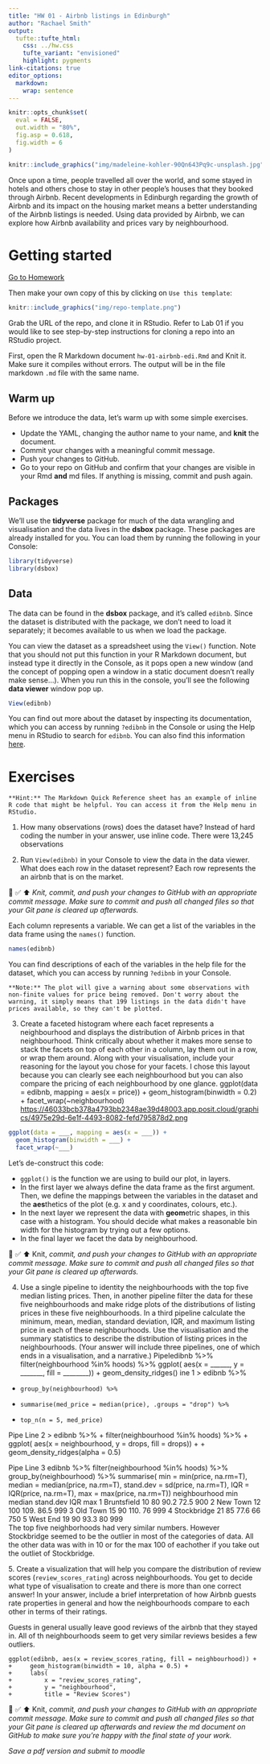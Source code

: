 ```yaml
---
title: "HW 01 - Airbnb listings in Edinburgh"
author: "Rachael Smith"
output: 
  tufte::tufte_html:
    css: ../hw.css
    tufte_variant: "envisioned"
    highlight: pygments
link-citations: true
editor_options: 
  markdown: 
    wrap: sentence
---
```


```r
knitr::opts_chunk$set(
  eval = FALSE,
  out.width = "80%",
  fig.asp = 0.618,
  fig.width = 6
)
```

```r
knitr::include_graphics("img/madeleine-kohler-90Qn643Pq9c-unsplash.jpg")
```

Once upon a time, people travelled all over the world, and some stayed in hotels and others chose to stay in other people's houses that they booked through Airbnb.
Recent developments in Edinburgh regarding the growth of Airbnb and its impact on the housing market means a better understanding of the Airbnb listings is needed.
Using data provided by Airbnb, we can explore how Airbnb availability and prices vary by neighbourhood.

# Getting started

[Go to Homework]((https://github.com/dsci-151-spr24/hw01))

Then make your own copy of this by clicking on `Use this template`:

```r
knitr::include_graphics("img/repo-template.png")
```

Grab the URL of the repo, and clone it in RStudio.
Refer to Lab 01 if you would like to see step-by-step instructions for cloning a repo into an RStudio project.

First, open the R Markdown document `hw-01-airbnb-edi.Rmd` and Knit it.
Make sure it compiles without errors.
The output will be in the file markdown `.md` file with the same name.

## Warm up

Before we introduce the data, let's warm up with some simple exercises.

-   Update the YAML, changing the author name to your name, and **knit** the document.
-   Commit your changes with a meaningful commit message.
-   Push your changes to GitHub.
-   Go to your repo on GitHub and confirm that your changes are visible in your Rmd **and** md files. If anything is missing, commit and push again.

## Packages

We'll use the **tidyverse** package for much of the data wrangling and visualisation and the data lives in the **dsbox** package.
These packages are already installed for you.
You can load them by running the following in your Console:

```r
library(tidyverse)
library(dsbox)
```

## Data

The data can be found in the **dsbox** package, and it's called `edibnb`.
Since the dataset is distributed with the package, we don't need to load it separately; it becomes available to us when we load the package.

You can view the dataset as a spreadsheet using the `View()` function.
Note that you should not put this function in your R Markdown document, but instead type it directly in the Console, as it pops open a new window (and the concept of popping open a window in a static document doesn't really make sense...).
When you run this in the console, you'll see the following **data viewer** window pop up.

```r
View(edibnb)
```

You can find out more about the dataset by inspecting its documentation, which you can access by running `?edibnb` in the Console or using the Help menu in RStudio to search for `edibnb`.
You can also find this information [here](https://rstudio-education.github.io/dsbox/reference/edibnb.html).

# Exercises

```marginfigure
**Hint:** The Markdown Quick Reference sheet has an example of inline R code that might be helpful. You can access it from the Help menu in RStudio.
```

1.  How many observations (rows) does the dataset have?
    Instead of hard coding the number in your answer, use inline code.
    There were 13,245 observations

2.  Run `View(edibnb)` in your Console to view the data in the data viewer.
    What does each row in the dataset represent?
    Each row represents the an airbnb that is on the market.

🧶 ✅ ⬆️ *Knit,* *commit, and push your changes to GitHub with an appropriate commit message. Make sure to commit and push all changed files so that your Git pane is cleared up afterwards.*

Each column represents a variable.
We can get a list of the variables in the data frame using the `names()` function.

```r
names(edibnb)
```

You can find descriptions of each of the variables in the help file for the dataset, which you can access by running `?edibnb` in your Console.

```marginfigure
**Note:** The plot will give a warning about some observations with non-finite values for price being removed. Don't worry about the warning, it simply means that 199 listings in the data didn't have prices available, so they can't be plotted.
```

3.  Create a faceted histogram where each facet represents a neighbourhood and displays the distribution of Airbnb prices in that neighbourhood. Think critically about whether it makes more sense to stack the facets on top of each other in a column, lay them out in a row, or wrap them around. Along with your visualisation, include your reasoning for the layout you chose for your facets. I chose this layout because you can clearly see each neighbourhood but you can also compare the pricing of each neighbourhood by one glance. ggplot(data = edibnb, mapping = aes(x = price)) + geom_histogram(binwidth = 0.2) + facet_wrap(\~neighbourhood) <https://46033bcb378a4793bb2348ae39d48003.app.posit.cloud/graphics/4975e29d-6e1f-4493-8082-fefd795878d2.png>

``` r
ggplot(data = ___, mapping = aes(x = ___)) +
  geom_histogram(binwidth = ___) +
  facet_wrap(~___)
```

Let's de-construct this code:

-   `ggplot()` is the function we are using to build our plot, in layers.
-   In the first layer we always define the data frame as the first argument. Then, we define the mappings between the variables in the dataset and the **aes**thetics of the plot (e.g. x and y coordinates, colours, etc.).
-   In the next layer we represent the data with **geom**etric shapes, in this case with a histogram. You should decide what makes a reasonable bin width for the histogram by trying out a few options.
-   In the final layer we facet the data by neighbourhood.

🧶 ✅ ⬆️ Knit, *commit, and push your changes to GitHub with an appropriate commit message. Make sure to commit and push all changed files so that your Git pane is cleared up afterwards.*

4.  Use a single pipeline to identity the neighbourhoods with the top five median listing prices. Then, in another pipeline filter the data for these five neighbourhoods and make ridge plots of the distributions of listing prices in these five neighbourhoods. In a third pipeline calculate the minimum, mean, median, standard deviation, IQR, and maximum listing price in each of these neighbourhoods. Use the visualisation and the summary statistics to describe the distribution of listing prices in the neighbourhoods. (Your answer will include three pipelines, one of which ends in a visualisation, and a narrative.) Pipeledibnb %\>% filter(neighbourhood %in% hoods) %\>% ggplot( aes(x = \_\_\_\_\_\_, y = \_\_\_\_\_\_\_, fill = \_\_\_\_\_\_\_\_)) + geom_density_ridges() ine 1 \> edibnb %\>%

-   

    ```         
    group_by(neighbourhood) %>% 
    ```

-   

    ```         
    summarise(med_price = median(price), .groups = "drop") %>% 
    ```

-   

    ```         
    top_n(n = 5, med_price)
    ```

Pipe Line 2 \> edibnb %\>% + filter(neighbourhood %in% hoods) %\>% + ggplot( aes(x = neighbourhood, y = drops, fill = drops)) + + geom_density_ridges(alpha = 0.5)

Pipe Line 3 edibnb %\>% filter(neighbourhood %in% hoods) %\>% group_by(neighbourhood) %\>% summarise( min = min(price, na.rm=T), median = median(price, na.rm=T), stand.dev = sd(price, na.rm=T), IQR = IQR(price, na.rm=T), max = max(price, na.rm=T)) neighbourhood min median stand.dev IQR max 1 Bruntsfield 10 80 90.2 72.5 900 2 New Town 12 100 109.
86.5 999 3 Old Town 15 90 110.
76 999 4 Stockbridge 21 85 77.6 66 750 5 West End 19 90 93.3 80 999\
The top five neighborhoods had very similar numbers.
However Stockbridge seemed to be the outlier in most of the categories of data.
All the other data was with in 10 or for the max 100 of eachother if you take out the outliet of Stockbridge.

5\.
Create a visualization that will help you compare the distribution of review scores (`review_scores_rating`) across neighbourhoods.
You get to decide what type of visualisation to create and there is more than one correct answer!
In your answer, include a brief interpretation of how Airbnb guests rate properties in general and how the neighbourhoods compare to each other in terms of their ratings.

Guests in general usually leave good reviews of the airbnb that they stayed in.
All of th neighbourhoods seem to get very similar reviews besides a few outliers.

```         
ggplot(edibnb, aes(x = review_scores_rating, fill = neighbourhood)) +
+     geom_histogram(binwidth = 10, alpha = 0.5) +
+     labs(
+         x = "review_scores_rating",
+         y = "neighbourhood",
+         title = "Review Scores")
```

🧶 ✅ ⬆️ Knit, *commit, and push your changes to GitHub with an appropriate commit message. Make sure to commit and push all changed files so that your Git pane is cleared up afterwards and review the md document on GitHub to make sure you're happy with the final state of your work.*

*Save a pdf version and submit to moodle*
